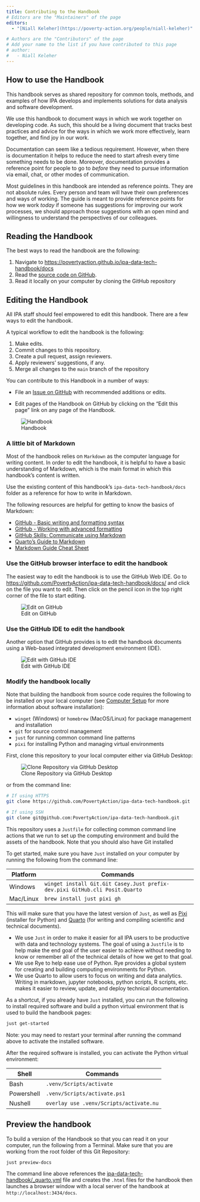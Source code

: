 ```yaml
---
title: Contributing to the Handbook
# Editors are the "Maintainers" of the page
editors:
  - "[Niall Keleher](https://poverty-action.org/people/niall-keleher)"

# Authors are the "Contributors" of the page
# Add your name to the list if you have contributed to this page
# author:
#   - Niall Keleher
---
```


## How to use the Handbook

This handbook serves as shared repository for common tools, methods, and examples of how
IPA develops and implements solutions for data analysis and software development.

We use this handbook to document ways in which we work together on developing code. As
such, this should be a living document that tracks best practices and advice for the
ways in which we work more effectively, learn together, and find joy in our work.

Documentation can seem like a tedious requirement. However, when there is documentation
it helps to reduce the need to start afresh every time something needs to be done.
Moreover, documentation provides a reference point for people to go to _before_ they
need to pursue information via email, chat, or other modes of communication.

Most guidelines in this handbook are intended as reference points. They are not absolute
rules. Every person and team will have their own preferences and ways of working. The
guide is meant to provide reference points for how we work _today_ if someone has
suggestions for improving our work processes, we should approach those suggestions with
an open mind and willingness to understand the perspectives of our colleagues.

## Reading the Handbook

The best ways to read the handbook are the following:

1. Navigate to
   [https://povertyaction.github.io/ipa-data-tech-handbook/docs](https://povertyaction.github.io/ipa-data-tech-handbook/docs)
1. Read the
   [source code on GitHub](https://github.com/PovertyAction/ipa-data-tech-handbook/tree/main/docs).
1. Read it locally on your computer by cloning the GitHub repository

## Editing the Handbook

All IPA staff should feel empowered to edit this handbook. There are a few ways to edit
the handbook.

A typical workflow to edit the handbook is the following:

1. Make edits.
1. Commit changes to this repository.
1. Create a pull request, assign reviewers.
1. Apply reviewers' suggestions, if any.
1. Merge all changes to the `main` branch of the repository

You can contribute to this Handbook in a number of ways:

- File an
  [Issue on GitHub](https://github.com/PovertyAction/ipa-data-tech-handbook/issues/new)
  with recommended additions or edits.

- Edit pages of the Handbook on GitHub by clicking on the "Edit this page" link on any
  page of the Handbook.

![Handbook](./assets/images/software/handbook-gh.png)

### A little bit of Markdown

Most of the handbook relies on `Markdown` as the computer language for writing content.
In order to edit the handbook, it is helpful to have a basic understanding of Markdown,
which is the main format in which this handbook's content is written.

Use the existing content of this handbook's `ipa-data-tech-handbook/docs` folder as a
reference for how to write in Markdown.

The following resources are helpful for getting to know the basics of Markdown:

- [GitHub - Basic writing and formatting syntax](https://docs.github.com/en/get-started/writing-on-github/getting-started-with-writing-and-formatting-on-github/basic-writing-and-formatting-syntax)
- [GitHub - Working with advanced formatting](https://docs.github.com/en/get-started/writing-on-github/working-with-advanced-formatting)
- [GitHub Skills: Communicate using Markdown](https://github.com/skills/communicate-using-markdown)
- [Quarto's Guide to Markdown](https://quarto.org/docs/authoring/markdown-basics.html)
- [Markdown Guide Cheat Sheet](https://www.markdownguide.org/cheat-sheet)

### Use the GitHub browser interface to edit the handbook

The easiest way to edit the handbook is to use the GitHub Web IDE. Go to
[https://github.com/PovertyAction/ipa-data-tech-handbook/docs/](https://github.com/PovertyAction/ipa-data-tech-handbook/docs/)
and click on the file you want to edit. Then click on the pencil icon in the top right
corner of the file to start editing.

![Edit on GitHub](./assets/images/gh-edit-console.gif)

### Use the GitHub IDE to edit the handbook

Another option that GitHub provides is to edit the handbook documents using a Web-based
integrated development environment (IDE).

![Edit with GitHub IDE](./assets/images/gh-edit-ide.gif)

### Modify the handbook locally

Note that building the handbook from source code requires the following to be installed
on your local computer (see [Computer Setup](./guides/computer_setup.qmd) for more
information about software installation):

- `winget` (Windows) or `homebrew` (MacOS/Linux) for package management and installation
- `git` for source control management
- `just` for running common command line patterns
- `pixi` for installing Python and managing virtual environments

First, clone this repository to your local computer either via GitHub Desktop:

![Clone Repository via GitHub Desktop](./assets/images/gh-clone.gif)

or from the command line:

```bash
# If using HTTPS
git clone https://github.com/PovertyAction/ipa-data-tech-handbook.git

# If using SSH
git clone git@github.com:PovertyAction/ipa-data-tech-handbook.git
```

This repository uses a `Justfile` for collecting common command line actions that we run
to set up the computing environment and build the assets of the handbook. Note that you
should also have Git installed

To get started, make sure you have `Just` installed on your computer by running the
following from the command line:

| Platform  | Commands                                                            |
| --------- | ------------------------------------------------------------------- |
| Windows   | `winget install Git.Git Casey.Just prefix-dev.pixi GitHub.cli Posit.Quarto` |
| Mac/Linux | `brew install just pixi gh`                                          |

This will make sure that you have the latest version of `Just`, as well as
[Pixi]([https://prefix.d/](https://pixi.sh/latest/)) (installer for Python) and
[Quarto](https://quarto.org/docs/guide/) (for writing and compiling scientific and
technical documents).

- We use `Just` in order to make it easier for all IPA users to be productive with data
  and technology systems. The goal of using a `Justfile` is to help make the end goal of
  the user easier to achieve without needing to know or remember all of the technical
  details of how we get to that goal.
- We use Rye to help ease use of Python. Rye provides a global system for creating and
  building computing environments for Python.
- We use Quarto to allow users to focus on writing and data analytics. Writing in
  markdown, jupyter notebooks, python scripts, R scripts, etc. makes it easier to
  review, update, and deploy technical documentation.

As a shortcut, if you already have `Just` installed, you can run the following to
install required software and build a python virtual environment that is used to build
the handbook pages:

```bash
just get-started
```

Note: you may need to restart your terminal after running the command above to activate
the installed software.

After the required software is installed, you can activate the Python virtual
environment:

| Shell      | Commands                                |
| ---------- | --------------------------------------- |
| Bash       | `.venv/Scripts/activate`                |
| Powershell | `.venv/Scripts/activate.ps1`            |
| Nushell    | `overlay use .venv/Scripts/activate.nu` |

## Preview the handbook

To build a version of the Handbook so that you can read it on your computer, run the
following from a Terminal. Make sure that you are working from the root folder of this
Git Repository:

```bash
just preview-docs
```

The command line above references the
[ipa-data-tech-handbook/\_quarto.yml](../_quarto.yml) file and creates the `.html` files
for the handbook then launches a browser window with a local server of the handbook at
`http://localhost:3434/docs`.
